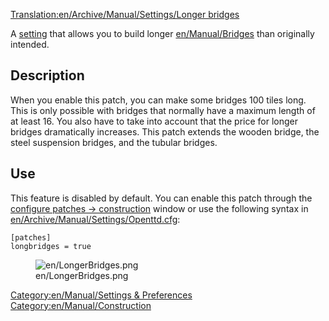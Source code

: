 [[Translation:en/Archive/Manual/Settings/Longer bridges]]


[[Category:en/Manual/Settings & Preferences]]
[[Category:en/Manual/Construction]]

{{en/Outdated| Currently these are two settings: Maximum bridge length & Maximum tunnel length }} 

A [[en/Archive/Manual/Settings/Advanced Settings|setting]] that allows you to build longer [[en/Manual/Bridges]] than originally intended.

== Description ==
When you enable this patch, you can make some bridges 100 tiles long. This is only possible with bridges that normally have a maximum length of at least 16. You also have to take into account that the price for longer bridges dramatically increases. This patch extends the wooden bridge, the steel suspension bridges, and the tubular bridges.

== Use ==
This feature is disabled by default. You can enable this patch through the [[en/Archive/Manual/Settings/Advanced Settings/Construction#allow-building-very-long-bridges|configure patches -> construction]] window or use the following syntax in [[en/Archive/Manual/Settings/Openttd.cfg]]:

 [patches]
 longbridges = true

[[File:en/LongerBridges.png|center]]